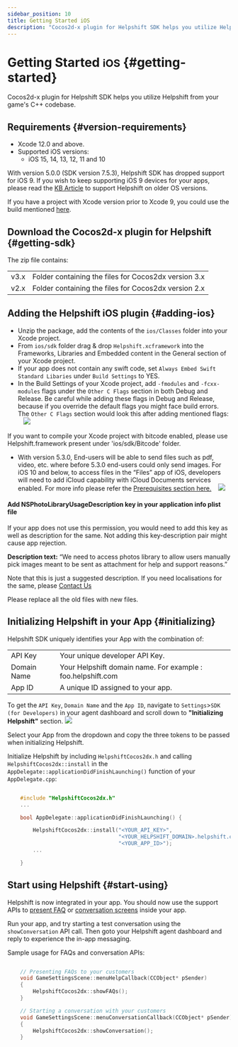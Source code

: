 ```yaml
---
sidebar_position: 10
title: Getting Started iOS
description: "Cocos2d-x plugin for Helpshift SDK helps you utilize Helpshift from your game's C++ codebase."
---
```






# Getting Started <small>iOS</small> {#getting-started}

<Intro>

Cocos2d-x plugin for Helpshift SDK helps you utilize Helpshift from your game's C++ codebase.


</Intro>


## Requirements {#version-requirements}
*   Xcode 12.0 and above.
*   Supported iOS versions:
    *   iOS 15, 14, 13, 12, 11 and 10


<Admonition type="info" title="Note">

With version 5.0.0 (SDK version 7.5.3), Helpshift SDK has dropped support for iOS 9. If you wish to keep supporting iOS 9 devices for your apps, please read the [KB Article](https://support.helpshift.com/kb/article/what-are-the-minimum-ios-versions-supported-by-helpshift/) to support Helpshift on older OS versions.

</Admonition>



<Admonition type="info" title="Note">

If you have a project with Xcode version prior to Xcode 9, you could use the build mentioned [here](https://support.helpshift.com/kb/article/can-i-install-an-older-version-of-the-helpshift-sdk#plugins).

</Admonition>


## Download the Cocos2d-x plugin for Helpshift {#getting-sdk}


<DownloadButton text="Download SDK" link="[% cocos2d-x.ios.sdk_url %]" classes="mb-4" />

The zip file contains:

<div className="text-sm compact ">



| | |
|--|--|
|v3.x| Folder containing the files for Cocos2dx version 3.x|
|v2.x| Folder containing the files for Cocos2dx version 2.x|

</div>

## Adding the Helpshift iOS plugin {#adding-ios}

* Unzip the package, add the contents of the `ios/Classes` folder into your Xcode project.
* From `ios/sdk` folder drag & drop `Helpshift.xcframework` into the Frameworks, Libraries and Embedded content in the General section of your Xcode project.
* If your app does not contain any swift code, set `Always Embed Swift Standard Libaries` under `Build Settings` to YES.
* In the Build Settings of your Xcode project, add `-fmodules` and `-fcxx-modules` flags under the `Other C Flags` section in both Debug and Release. Be careful while adding these flags in Debug and Release, because if you override the default flags you might face build errors. The `Other C Flags` section would look this after adding mentioned flags:
&nbsp;&nbsp; <Image src="/static/books/cocos/integration-c-flag.png"  width="full" /> 


<Admonition type="info" title="Note">

If you want to compile your Xcode project with bitcode enabled, please use Helpshift.framework present under 'ios/sdk/Bitcode' folder.

</Admonition>


* With version 5.3.0, End-users will be able to send files such as pdf, video, etc. where before 5.3.0 end-users could only send images. For iOS 10 and below, to access files in the “Files” app of iOS, developers will need to add iCloud capability with iCloud Documents services enabled. For more info please refer the [Prerequisites section here.](https://developer.apple.com/library/archive/documentation/FileManagement/Conceptual/DocumentPickerProgrammingGuide/Introduction/Introduction.html#//apple_ref/doc/uid/TP40014451) 
&nbsp;&nbsp; <Image src="/static/books/ios/icloud-entitlement.png"  width="full" /> 


<Admonition type="info" title="Note">

#### Add NSPhotoLibraryUsageDescription key in your application info plist file

If your app does not use this permission, you would need to add this key as well as description for the same. Not adding this key-description pair might cause app rejection.

**Description text:** “We need to access photos library to allow users manually pick images meant to be sent as attachment for help and support reasons.”

Note that this is just a suggested description. If you need localisations for the same, please <a href="https://support.helpshift.com/kb/contact/" target="_blank">Contact Us</a>

</Admonition>



<Admonition type="info" title="Note">

Please replace all the old files with new files.

</Admonition>


## Initializing Helpshift in your App {#initializing}

Helpshift SDK uniquely identifies your App with the combination of:

<div className="text-sm compact ">


| | |
|--|--|
|API Key| Your unique developer API Key.|
|Domain Name| Your Helpshift domain name. For example : foo.helpshift.com|
|App ID| A unique ID assigned to your app.|

</div>

To get the `API Key`, `Domain Name` and the `App ID`, navigate to `Settings`>`SDK (for Developers)` in your agent dashboard and scroll down to **"Initializing Helpshift"** section. <Image src="/static/books/common/settings-integration.png"  width="full" /> 

Select your App from the dropdown and copy the three tokens to be passed when initializing Helpshift.

Initialize Helpshift by including `HelpshiftCocos2dx.h` and
calling `HelpshiftCocos2dx::install` in the `AppDelegate::applicationDidFinishLaunching()` function of your `AppDelegate.cpp`:


```cpp

    #include "HelpshiftCocos2dx.h"
    ...

    bool AppDelegate::applicationDidFinishLaunching() {

        HelpshiftCocos2dx::install("<YOUR_API_KEY>",
                                   "<YOUR_HELPSHIFT_DOMAIN>.helpshift.com",
                                   "<YOUR_APP_ID>");
        ...

    }

```

## Start using Helpshift {#start-using}

Helpshift is now integrated in your app. You should now use the support APIs to [present FAQ](/cocos2d-x/support-tools-ios#faqs-view) or [conversation screens](/cocos2d-x/support-tools-ios#conversation-view) inside your app.

Run your app, and try starting a test conversation using the `showConversation` API call.
Then goto your Helpshift agent dashboard and reply to experience the in-app messaging.

Sample usage for FAQs and conversation APIs:


```cpp

    // Presenting FAQs to your customers
    void GameSettingsScene::menuHelpCallback(CCObject* pSender)
    {
        HelpshiftCocos2dx::showFAQs();
    }

    // Starting a conversation with your customers
    void GameSettingsScene::menuConversationCallback(CCObject* pSender)
    {
        HelpshiftCocos2dx::showConversation();
    }

```

